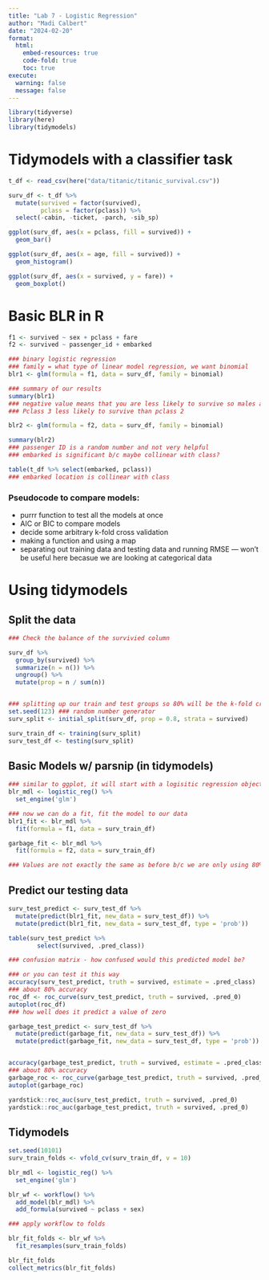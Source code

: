 ```yaml
---
title: "Lab 7 - Logistic Regression"
author: "Madi Calbert"
date: "2024-02-20"
format: 
  html:
    embed-resources: true
    code-fold: true
    toc: true
execute:
  warning: false
  message: false
---
```


```r
library(tidyverse) 
library(here)
library(tidymodels) 
```

# Tidymodels with a classifier task

```r
t_df <- read_csv(here("data/titanic/titanic_survival.csv"))

surv_df <- t_df %>% 
  mutate(survived = factor(survived), 
         pclass = factor(pclass)) %>% 
  select(-cabin, -ticket, -parch, -sib_sp)
```


```r
ggplot(surv_df, aes(x = pclass, fill = survived)) + 
  geom_bar()

ggplot(surv_df, aes(x = age, fill = survived)) + 
  geom_histogram()

ggplot(surv_df, aes(x = survived, y = fare)) + 
  geom_boxplot()
```
# Basic BLR in R

```r
f1 <- survived ~ sex + pclass + fare
f2 <- survived ~ passenger_id + embarked 

### binary logistic regression
### family = what type of linear model regression, we want binomial 
blr1 <- glm(formula = f1, data = surv_df, family = binomial)

### summary of our results
summary(blr1)
### negative value means that you are less likely to survive so males are -2.6
### Pclass 3 less likely to survive than pclass 2

blr2 <- glm(formula = f2, data = surv_df, family = binomial)

summary(blr2)
### passenger ID is a random number and not very helpful 
### embarked is significant b/c maybe collinear with class? 

table(t_df %>% select(embarked, pclass))
### embarked location is collinear with class 
```

### Pseudocode to compare models:

* purrr function to test all the models at once
* AIC or BIC to compare models 
* decide some arbitrary k-fold cross validation 
* making a function and using a map
* separating out training data and testing data and running RMSE --- won't be useful here becasue we are looking at categorical data 

# Using tidymodels

## Split the data

```r
### Check the balance of the survivied column 

surv_df %>% 
  group_by(survived) %>% 
  summarize(n = n()) %>% 
  ungroup() %>% 
  mutate(prop = n / sum(n))


### splitting up our train and test groups so 80% will be the k-fold cross validation and 20% we will reserve 
set.seed(123) ### random number generator
surv_split <- initial_split(surv_df, prop = 0.8, strata = survived)

surv_train_df <- training(surv_split)
surv_test_df <- testing(surv_split)
```

## Basic Models w/ parsnip (in tidymodels)

```r
### similar to ggplot, it will start with a logisitic regression object, like how ggplot will start with a plot
blr_mdl <- logistic_reg() %>% 
  set_engine('glm') 

### now we can do a fit, fit the model to our data 
blr1_fit <- blr_mdl %>% 
  fit(formula = f1, data = surv_train_df)

garbage_fit <- blr_mdl %>% 
  fit(formula = f2, data = surv_train_df)

### Values are not exactly the same as before b/c we are only using 80% of the data
```

## Predict our testing data

```r
surv_test_predict <- surv_test_df %>% 
  mutate(predict(blr1_fit, new_data = surv_test_df)) %>% 
  mutate(predict(blr1_fit, new_data = surv_test_df, type = 'prob'))

table(surv_test_predict %>% 
        select(survived, .pred_class))

### confusion matrix - how confused would this predicted model be? 
```

```r
### or you can test it this way 
accuracy(surv_test_predict, truth = survived, estimate = .pred_class)
### about 80% accuracy 
roc_df <- roc_curve(surv_test_predict, truth = survived, .pred_0)
autoplot(roc_df)
### how well does it predict a value of zero
```


```r
garbage_test_predict <- surv_test_df %>% 
  mutate(predict(garbage_fit, new_data = surv_test_df)) %>% 
  mutate(predict(garbage_fit, new_data = surv_test_df, type = 'prob'))


accuracy(garbage_test_predict, truth = survived, estimate = .pred_class)
### about 80% accuracy 
garbage_roc <- roc_curve(garbage_test_predict, truth = survived, .pred_0)
autoplot(garbage_roc)

yardstick::roc_auc(surv_test_predict, truth = survived, .pred_0)
yardstick::roc_auc(garbage_test_predict, truth = survived, .pred_0)
```


## Tidymodels 

```r
set.seed(10101)
surv_train_folds <- vfold_cv(surv_train_df, v = 10)
```


```r
blr_mdl <- logistic_reg() %>% 
  set_engine('glm')

blr_wf <- workflow() %>% 
  add_model(blr_mdl) %>% 
  add_formula(survived ~ pclass + sex) 

### apply workflow to folds

blr_fit_folds <- blr_wf %>% 
  fit_resamples(surv_train_folds)

blr_fit_folds
collect_metrics(blr_fit_folds)
```












